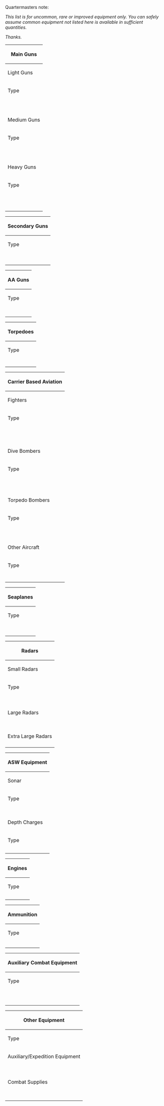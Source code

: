 Quartermasters note:

''This list is for uncommon, rare or improved equipment only. You can safely assume common equipment not listed here is available in sufficient quantities.''

''Thanks.''

{|class="mw-collapsible mw-collapsed wikitable" style="text-align:center;"
!colspan="4"|Main Guns
|-
!colspan="4"|Light Guns
|-
!Type
!Name
!Level
!Count
|-
|{{GreenGunDP}}
|[[12.7cm Single High-angle Gun Mount]]
|
|2
|-
|{{RedGunLight}}
|[[12.7cm Twin Gun Mount Model B Kai 2]]
|
|6
|-
|{{RedGunLight}}
|[[12.7cm Single Gun Mount]]
|
|4
|-
|{{GreenGunDP}}
|[[12.7cm Twin High-angle Gun Mount (Late Model)]]
|
|7
|-
|rowspan="2"|{{GreenGunDP}}
|rowspan="2"|[[10cm Twin High-angle Gun Mount + Anti-Aircraft Fire Director]]
|
|2
|-
|{{Font color|#04B4AE|★+4}}
|6
|-
|{{RedGunLight}}
|[[120mm Twin Gun Mount]]
|
|3
|-
!colspan="4"|Medium Guns
|-
!Type
!Name
!Level
!Count
|-
|{{RedGunMedium}}
|[[20.3cm (No.3) Twin Gun Mount]]
|{{Font color|#04B4AE|★+4}}
|3
|-
|rowspan="3"|{{RedGunMedium}}
|rowspan="3"|[[15.2cm Twin Gun Mount]]
|
|16
|-
|{{Font color|#04B4AE|★+2}}
|1
|-
|{{Font color|#04B4AE|★+6}}
|2
|-
|rowspan="2"|{{RedGunMedium}}
|rowspan="2"|[[20.3cm (No.2) Twin Gun Mount]]
|
|10
|-
|{{Font color|#04B4AE|★+2}}
|4
|-
|{{RedGunMedium}}
|[[14cm Twin Gun Mount]]
|
|2
|-
|{{RedGunMedium}}
|[[SKC34 20.3cm Twin Gun Mount]]
|
|2
|-
|{{RedGunMedium}}
|[[203mm/53 Twin Gun Mount]]
|
|3
|-
!colspan="4"|Heavy Guns
|-
!Type
!Name
!Level
!Count
|-
|rowspan="2"|{{RedGunHeavy}}
|rowspan="2"|[[35.6cm Twin Gun Mount]]
|{{Font color|#04B4AE|★+2}}
|4
|-
|{{Font color|#04B4AE|★+5}}
|2
|-
|{{RedGunHeavy}}
|[[46cm Triple Gun Mount]]
|
|5
|-
|{{RedGunHeavy}}
|[[38cm Twin Gun Mount]]
|{{Font color|#04B4AE|★+1}}
|3
|-
|{{RedGunHeavy}}
|[[Prototype 35.6cm Triple Gun Mount]]
|
|2
|-
|{{RedGunHeavy}}
|[[35.6cm Twin Gun Mount (Dazzle Camouflage)]]
|
|2
|-
|{{RedGunHeavy}}
|[[38cm Twin Gun Mount Kai]]
|
|2
|-
|{{RedGunHeavy}}
|[[381mm/50 Triple Gun Mount]]
|
|1
|-
|rowspan="2"|{{RedGunHeavy}}
|rowspan="2"|[[381mm/50 Triple Gun Mount Kai|381mm/50 Triple Gun Mount&nbsp;Kai]]
|
|1
|-
|{{Font color|#04B4AE|★+3}}
|1
|-
|{{RedGunHeavy}}
|[[16inch Triple Gun Mount Mk.7]]
|
|1
|}

{|class="mw-collapsible mw-collapsed wikitable" style="text-align:center;"
!colspan="4"|Secondary Guns
|-
!Type
!Name
!&nbsp;★&nbsp;
!Count
|-
|{{GreenGunDP}}
|[[8cm High-angle Gun]]
|
|3
|-
|{{GreenGunDP}}
|[[10cm Twin High-angle Gun Mount (Carriage)]]
|
|3
|-
|{{YellowGun}}
|[[15cm Twin Secondary Gun Mount]]
|
|2
|-
|rowspan="2"|{{YellowGun}}
|rowspan="2"|[[OTO 152mm Triple Rapid Fire Gun Mount]]
|
|1
|-
|{{Font color|#04B4AE|★+1}}
|2
|-
|{{GreenGunDP}}
|[[90mm Single High-angle Gun Mount]]
|{{Font color|#04B4AE|★+6}}
|1
|-
|{{GreenGunDP}}
|[[10.5cm Twin Gun Mount]]
|
|2
|}

{|class="mw-collapsible mw-collapsed wikitable" style="text-align:center;"
!colspan="3"|AA Guns
|-
!Type
!Name
!Count
|-
|{{GreenGunMG}}
|[[12cm 30-tube Rocket Launcher]]
|8
|-
|{{GreenGunMG}}
|[[2cm Flakvierling 38]]
|2
|-
|{{GreenGunMG}}
|[[3.7cm FlaK M42]]
|2
|-
|{{GreenGunMG}}
|[[Bi Type 40mm Twin Autocannon Mount]]
|4
|-
|{{GreenGunMG}}
|[[25mm Triple Autocannon Mount (Concentrated Deployment)]]
|2
|}

{| class="mw-collapsible mw-collapsed wikitable" style="text-align:center;"
!colspan="3"|Torpedoes
|-
!Type
!Name
!Count
|-
|{{TorpedoWeapon}}
|[[61cm Quintuple (Oxygen) Torpedo Mount]]
|3
|-
|{{TorpedoWeapon}}
|[[61cm Triple (Oxygen) Torpedo Mount]]
|2
|-
|{{TorpedoWeapon}}
|[[Prototype FaT Type 95 Oxygen Torpedo Kai]]
|1
|-
|{{TorpedoWeapon}}
|[[Submarine 53cm Bow Torpedo Mount (8 tubes)]]
|2
|}

{|class="mw-collapsible mw-collapsed wikitable" style="text-align:center;"
!colspan="4"|Carrier Based Aviation
|-
!colspan="4"|Fighters
|-
!Type
!Name
!Rank
!Count
|-
|{{GreenPlane}}
|[[Reppuu]]
|[[File:Aircraft_Proficiency_Gold_Chevron.png]]
|10
|-
|{{GreenPlane}}
|[[Shiden Kai 2|Shiden Kai Ni]]
|[[File:Aircraft_Proficiency_Gold_Chevron.png]]
|2
|-
|{{GreenPlane}}
|[[Type 0 Fighter Model 21 (Skilled)]]
|[[File:Aircraft_Proficiency_Gold_Chevron.png]]
|3
|-
|{{GreenPlane}}
|[[Reppuu (601 Air Group)]]
|[[File:Aircraft_Proficiency_Gold_Chevron.png]]
|1
|-
|{{GreenPlane}}
|[[Type 0 Fighter Model 52 (Skilled)]]
|[[File:Aircraft_Proficiency_Gold_Chevron.png]]
|1
|-
|{{GreenPlane}}
|[[Zero Fighter Model 52A (w/ Iwamoto Flight)]]
|[[File:Aircraft_Proficiency_Gold_Chevron.png]]
|1
|-
|{{GreenPlane}}
|[[Bf 109T Kai]]
|[[File:Aircraft_Proficiency_Gold_Chevron.png]]
|1
|-
|{{GreenPlane}}
|[[Fw 190T Kai]]
|[[File:Aircraft_Proficiency_Gold_Chevron.png]]
|1
|-
!colspan="4"|Dive Bombers
|-
!Type
!Name
!Rank
!Count
|-
|{{RedPlane}}
|[[Suisei Model 12A]]
|[[File:Aircraft_Proficiency_Gold_Chevron.png]]
|7
|-
|{{RedPlane}}
|[[Type 62 Zero Fighter-bomber]]
|[[File:Aircraft_Proficiency_Gold_Chevron.png]]
|6
|-
|{{RedPlane}}
|[[Ju 87C Kai]]
|[[File:Aircraft_Proficiency_Gold_Chevron.png]]
|3
|-
|{{RedPlane}}
|[[Type 99 Dive Bomber (Skilled)]]
|[[File:Aircraft_Proficiency_Gold_Chevron.png]]
|2
|-
|{{RedPlane}}
|[[Type 99 Dive Bomber (Egusa Squadron)]]
|[[File:Aircraft_Proficiency_Gold_Chevron.png]]
|1
|-
|{{RedPlane}}
|[[Suisei (Egusa Squadron)]]
|[[File:Aircraft_Proficiency_Gold_Chevron.png]]
|1
|-
|{{RedPlane}}
|[[Suisei (601 Air Group)]]
|[[File:Aircraft_Proficiency_Gold_Chevron.png]]
|1
|-
! colspan="4"|Torpedo Bombers
|-
!Type
!Name
!Rank
!Count
|-
|{{BluePlane}}
|[[Ryuusei Kai]]
|[[File:Aircraft_Proficiency_Gold_Chevron.png]]
|4
|-
|{{BluePlane}}
|[[Type 97 Torpedo Bomber (Tomonaga Squadron)]]
|[[File:Aircraft_Proficiency_Gold_Chevron.png]]
|1
|-
|{{BluePlane}}
|[[Tenzan Model 12 (Tomonaga Squadron)]]
|[[File:Aircraft_Proficiency_Gold_Chevron.png]]
|1
|-
|{{BluePlane}}
|[[Type 97 Torpedo Bomber (Skilled)]]
|[[File:Aircraft_Proficiency_Gold_Chevron.png]]
|2
|-
|{{BluePlane}}
|[[Tenzan (601 Air Group)]]
|[[File:Aircraft_Proficiency_Gold_Chevron.png]]
|2
|-
|{{BluePlane}}
|[[Tenzan Model 12 (Murata Squadron)]]
|[[File:Aircraft_Proficiency_Gold_Chevron.png]]
|2
|-
! colspan="4"|Other Aircraft
|-
!Type
!Name
!Rank
!Count
|-
|{{YellowPlane}}
|[[Saiun]]
|[[File:Aircraft_Proficiency_Gold_Chevron.png]]
|4
|-
|{{YellowPlane}}
|[[Type 2 Reconnaissance Aircraft]]
|[[File:Aircraft_Proficiency_Gold_Chevron.png]]
|2
|-
|{{ASWPlane}}
|[[Type 3 Command Liaison Aircraft (ASW)]]
|
|3
|-
|{{Autogyro}}
|[[Ka Type Observation Autogyro]]
|
|3
|}

{|class="mw-collapsible mw-collapsed wikitable" style="text-align:center;"
!colspan="4"|Seaplanes
|-
!Type
!Name
!Rank
!Count
|-
|{{Seaplane}}
|[[Type 0 Observation Seaplane]]
|[[File:Aircraft_Proficiency_Gold_Chevron.png]]
|8
|-
|{{Seaplane}}
|[[Type 98 Reconnaissance Seaplane (Night Recon)]]
|[[File:Aircraft_Proficiency_Gold_Chevron.png]]
|1
|-
|{{Seaplane}}
|[[Ar196 Kai]]
|[[File:Aircraft_Proficiency_Gold_Chevron.png]]
|2
|-
|{{Seaplane}}
|[[Ro.43 Reconnaissance Seaplane]]
|[[File:Aircraft_Proficiency_Gold_Chevron.png]]
|2
|-
|{{Seaplane}}
|[[Zuiun (634 Air Group)]]
|[[File:Aircraft_Proficiency_Gold_Chevron.png]]
|5
|-
|{{Seaplane}}
|[[Prototype Seiran]]
|[[File:Aircraft_Proficiency_Gold_Chevron.png]]
|3
|}

{|class="mw-collapsible mw-collapsed wikitable" style="text-align:center;"
!colspan="3"|Radars
|-
!colspan="3"|Small Radars
|-
!Type
!Name
!Count
|-
|{{Radar}}
|[[Type 13 Air Radar Kai]]
|9
|-
|{{Radar}}
|[[Type 22 Surface Radar]]
|20
|-
|{{Radar}}
|[[Type 22 Surface Radar Kai 4]]
|1
|-
|{{Radar}}
|[[Type 33 Surface Radar]]
|5
|-
!colspan="3"|Large Radars
|-
|{{Radar}}
|[[Type 14 Air Radar]]
|3
|-
|{{Radar}}
|[[Type 32 Surface Radar]]
|1
|-
|{{Radar}}
|[[FuMO25 Radar]]
|1
|-
! colspan="3"|Extra Large Radars
|-
|{{Radar}}
|[[15m Duplex Rangefinder + Type 21 Radar Kai Ni]]
|1
|}

{|class="mw-collapsible mw-collapsed wikitable" style="text-align:center;"
!colspan="4"|ASW Equipment
|-
!colspan="4"|Sonar
|-
!Type
!Name
!Level
!Count
|-
|{{Sonar}}
|[[Type 93 Passive Sonar]]
|
|8
|-
|{{Sonar}}
|[[Type 3 Active Sonar]]
|
|8
|-
|{{Sonar}}
|[[Type 4 Passive Sonar]]
|{{Font color|#04B4AE|★+3}}
|1
|-
! colspan="4" | Depth Charges
|-
!Type
!Name
!Level
!Count
|-
|{{DepthCharge}}
|[[Type 94 Depth Charge Projector]]
|
|6
|-
|{{DepthCharge}}
|[[Type 3 Depth Charge Projector]]
|
|5
|}

{|class="mw-collapsible mw-collapsed wikitable" style="text-align:center;"
!colspan="3"|Engines
|-
!Type
!Name
!Count
|-
|{{Turbine}}
|[[Enhanced Kanhon Type Boiler]]
|6
|-
|{{Turbine}}
|[[New Model High Temperature High Pressure Boiler]]
|2
|}

{| class="mw-collapsible mw-collapsed wikitable" style="text-align:center;"
! colspan="4" | Ammunition
|-
!Type
!Name
!Level
!Count
|-
|{{GreenAmmo}}
|[[Type 3 Shell]]
|
|6
|-
|rowspan="3"|{{RedAmmo}}
|rowspan="3"|[[Type 91 Armor Piercing Shell]]
|
|1
|-
|{{Font color|#04B4AE|★+1}}
|1
|-
|{{Font color|#04B4AE|★+6}}
|2
|-
|{{RedAmmo}}
|[[Type 1 Armor Piercing Shell]]
|
|1
|}

{|class="mw-collapsible mw-collapsed wikitable" style="text-align:center;"
!colspan="4"|Auxiliary Combat Equipment
|-
!Type
!Name
!Level
!Count
|-
|rowspan="2"|{{Searchlight}}
|rowspan="2"|[[Searchlight]]
|
|6
|-
|{{Font color|#04B4AE|★+6}}
|1
|-
|{{StarShell}}
|[[Star Shell]]
|
|2
|-
|{{SurfaceShipPersonnel}}
|[[Skilled Lookouts]]
|
|2
|-
|{{AntiGroundArtillery}}
|[[WG42 (Wurfgerät 42)]]
|
|1
|-
|{{TorpedoWeapon}}
|[[Kouhyouteki]]
|
|6
|-
|{{AntiAircraftFireDirector}}
|[[Type 91 Anti-Aircraft Fire Director]]
|
|2
|-
|{{AviationPersonnel}}
|[[Skilled Carrier-based Aircraft Maintenance Personnel]]
|
|1
|-
|{{ArmorEquipment}}
|[[Pugliese Underwater Protection Bulkhead]]
|
|3
|}

{|class="mw-collapsible mw-collapsed wikitable" style="text-align:center;"
!colspan="3"|Other Equipment
|-
!Type
!Name
!Count
|-
!colspan="3"|Auxiliary/Expedition Equipment
|-
|{{CommandFacility}}
|[[Fleet Command Facility]]
|1
|-
|{{Facility}}
|[[Ship Repair Facility]]
|2
|-
|{{LandingCraft}}
|[[Daihatsu Landing Craft]]
|7
|-
|{{Drum}}
|[[Drum Canister (Transport Use)]]
|42
|-
!colspan="3"|Combat Supplies
|-
|{{EmergencyRepair}}
|[[Emergency Repair Personnel]]
|14
|-
|{{EmergencyRepair}}
|[[Emergency Repair Goddess]]
|3
|-
|{{CombatRation}}
|[[Combat Ration]]
|23
|-
|{{CombatRation}}
|[[Canned Mackerel]]
|1
|-
|{{Supplies}}
|[[Underway Replenishment]]
|5
|}